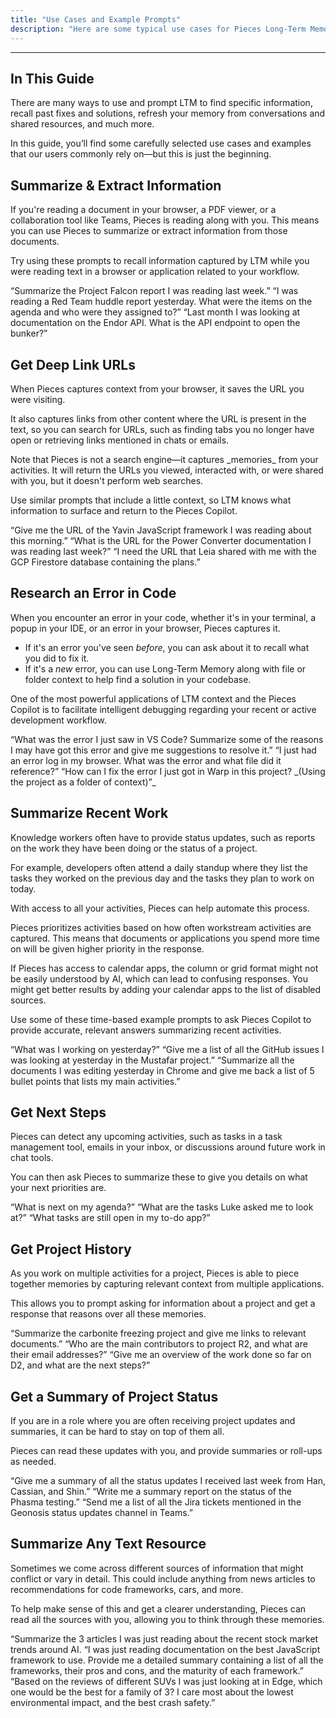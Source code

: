 ```yaml
---
title: "Use Cases and Example Prompts"
description: "Here are some typical use cases for Pieces Long-Term Memory based on user prompts. This is just a starting point for exploring its capabilities."
---
```


---

## In This Guide

There are many ways to use and prompt LTM to find specific information, recall past fixes and solutions, refresh your memory from conversations and shared resources, and much more.

In this guide, you’ll find some carefully selected use cases and examples that our users commonly rely on—but this is just the beginning.

## Summarize & Extract Information

If you're reading a document in your browser, a PDF viewer, or a collaboration tool like Teams, Pieces is reading along with you. This means you can use Pieces to summarize or extract information from those documents.

Try using these prompts to recall information captured by LTM while you were reading text in a browser or application related to your workflow.

<Steps>
  <Step title="Prompt #1">
    “Summarize the Project Falcon report I was reading last week.”
  </Step>
  <Step title="Prompt #2">
    “I was reading a Red Team huddle report yesterday. What were the items on the agenda and who were they assigned to?”
  </Step>
  <Step title="Prompt #3">
    “Last month I was looking at documentation on the Endor API. What is the API endpoint to open the bunker?”
  </Step>
</Steps>

## Get Deep Link URLs

When Pieces captures context from your browser, it saves the URL you were visiting.

It also captures links from other content where the URL is present in the text, so you can search for URLs, such as finding tabs you no longer have open or retrieving links mentioned in chats or emails.

<Info>
  Note that Pieces is not a search engine—it captures _memories_ from your activities. It will return the URLs you viewed, interacted with, or were shared with you, but it doesn't perform web searches.
</Info>

Use similar prompts that include a little context, so LTM knows what information to surface and return to the Pieces Copilot.

<Steps>
  <Step title="Prompt #1">
    “Give me the URL of the Yavin JavaScript framework I was reading about this morning.”
  </Step>
  <Step title="Prompt #2">
    “What is the URL for the Power Converter documentation I was reading last week?”
  </Step>
  <Step title="Prompt #3">
    “I need the URL that Leia shared with me with the GCP Firestore database containing the plans.”
  </Step>
</Steps>

## Research an Error in Code

When you encounter an error in your code, whether it's in your terminal, a popup in your IDE, or an error in your browser, Pieces captures it.

- If it's an error you've seen _before_, you can ask about it to recall what you did to fix it.
- If it's a _new_ error, you can use Long-Term Memory along with file or folder context to help find a solution in your codebase.

One of the most powerful applications of LTM context and the Pieces Copilot is to facilitate intelligent debugging regarding your recent or active development workflow.

<Steps>
  <Step title="Prompt #1">
    “What was the error I just saw in VS Code? Summarize some of the reasons I may have got this error and give me suggestions to resolve it.”
  </Step>
  <Step title="Prompt #2">
    “I just had an error log in my browser. What was the error and what file did it reference?”
  </Step>
  <Step title="Prompt #3">
    “How can I fix the error I just got in Warp in this project? _(Using the project as a folder of context)”_
  </Step>
</Steps>

## Summarize Recent Work

Knowledge workers often have to provide status updates, such as reports on the work they have been doing or the status of a project.

For example, developers often attend a daily standup where they list the tasks they worked on the previous day and the tasks they plan to work on today.

With access to all your activities, Pieces can help automate this process.

<Tip>
  Pieces prioritizes activities based on how often workstream activities are captured. This means that documents or applications you spend more time on will be given higher priority in the response.
</Tip>

If Pieces has access to calendar apps, the column or grid format might not be easily understood by AI, which can lead to confusing responses. You might get better results by adding your calendar apps to the list of disabled sources.

Use some of these time-based example prompts to ask Pieces Copilot to provide accurate, relevant answers summarizing recent activities.

<Steps>
  <Step title="Prompt #1">
    “What was I working on yesterday?”
  </Step>
  <Step title="Prompt #2">
    “Give me a list of all the GitHub issues I was looking at yesterday in the Mustafar project.”
  </Step>
  <Step title="Prompt #3">
    “Summarize all the documents I was editing yesterday in Chrome and give me back a list of 5 bullet points that lists my main activities.”
  </Step>
</Steps>

## Get Next Steps

Pieces can detect any upcoming activities, such as tasks in a task management tool, emails in your inbox, or discussions around future work in chat tools.

You can then ask Pieces to summarize these to give you details on what your next priorities are.

<Steps>
  <Step title="Prompt #1">
    “What is next on my agenda?”
  </Step>
  <Step title="Prompt #2">
    “What are the tasks Luke asked me to look at?”
  </Step>
  <Step title="Prompt #3">
    “What tasks are still open in my to-do app?”
  </Step>
</Steps>

## Get Project History

As you work on multiple activities for a project, Pieces is able to piece together memories by capturing relevant context from multiple applications.

This allows you to prompt asking for information about a project and get a response that reasons over all these memories.

<Steps>
  <Step title="Prompt #1">
    “Summarize the carbonite freezing project and give me links to relevant documents.”
  </Step>
  <Step title="Prompt #2">
    “Who are the main contributors to project R2, and what are their email addresses?”
  </Step>
  <Step title="Prompt #3">
    “Give me an overview of the work done so far on D2, and what are the next steps?”
  </Step>
</Steps>

## Get a Summary of Project Status

If you are in a role where you are often receiving project updates and summaries, it can be hard to stay on top of them all.

Pieces can read these updates with you, and provide summaries or roll-ups as needed.

<Steps>
  <Step title="Prompt #1">
    “Give me a summary of all the status updates I received last week from Han, Cassian, and Shin.”
  </Step>
  <Step title="Prompt #2">
    “Write me a summary report on the status of the Phasma testing.”
  </Step>
  <Step title="Prompt #3">
    “Send me a list of all the Jira tickets mentioned in the Geonosis status updates channel in Teams.”
  </Step>
</Steps>

## Summarize Any Text Resource

Sometimes we come across different sources of information that might conflict or vary in detail. This could include anything from news articles to recommendations for code frameworks, cars, and more.

To help make sense of this and get a clearer understanding, Pieces can read all the sources with you, allowing you to think through these memories.

<Steps>
  <Step title="Prompt #1">
    “Summarize the 3 articles I was just reading about the recent stock market trends around AI.
  </Step>
  <Step title="Prompt #2">
    “I was just reading documentation on the best JavaScript framework to use. Provide me a detailed summary containing a list of all the frameworks, their pros and cons, and the maturity of each framework.”
  </Step>
  <Step title="Prompt #3">
    “Based on the reviews of different SUVs I was just looking at in Edge, which one would be the best for a family of 3? I care most about the lowest environmental impact, and the best crash safety.”
  </Step>
</Steps>